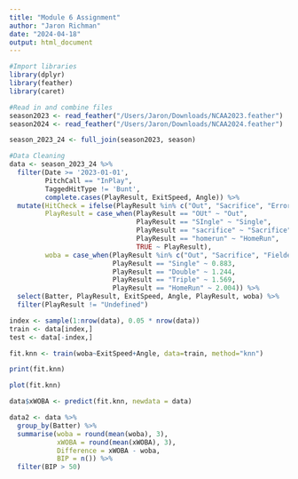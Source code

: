 ```yaml
---
title: "Module 6 Assignment"
author: "Jaron Richman"
date: "2024-04-18"
output: html_document
---
```


```r
#Import libraries
library(dplyr)
library(feather)
library(caret)
```

```r
#Read in and combine files
season2023 <- read_feather("/Users/Jaron/Downloads/NCAA2023.feather")
season2024 <- read_feather("/Users/Jaron/Downloads/NCAA2024.feather")

season_2023_24 <- full_join(season2023, season)
```

```r
#Data Cleaning
data <- season_2023_24 %>%
  filter(Date >= '2023-01-01',
         PitchCall == "InPlay",
         TaggedHitType != 'Bunt',
         complete.cases(PlayResult, ExitSpeed, Angle)) %>%
  mutate(HitCheck = ifelse(PlayResult %in% c("Out", "Sacrifice", "Error", "FieldersChoice"), 0, 1),
         PlayResult = case_when(PlayResult == "OUt" ~ "Out",
                                PlayResult == "SIngle" ~ "Single",
                                PlayResult == "sacrifice" ~ "Sacrifice",
                                PlayResult == "homerun" ~ "HomeRun",
                                TRUE ~ PlayResult),
         woba = case_when(PlayResult %in% c("Out", "Sacrifice", "FieldersChoice", "Error") ~ 0,
                          PlayResult == "Single" ~ 0.883,
                          PlayResult == "Double" ~ 1.244,
                          PlayResult == "Triple" ~ 1.569,
                          PlayResult == "HomeRun" ~ 2.004)) %>%
  select(Batter, PlayResult, ExitSpeed, Angle, PlayResult, woba) %>%
  filter(PlayResult != "Undefined")
```

```r
index <- sample(1:nrow(data), 0.05 * nrow(data))
train <- data[index,]
test <- data[-index,]
```

```r
fit.knn <- train(woba~ExitSpeed+Angle, data=train, method="knn")
```

```r
print(fit.knn)
```

```r
plot(fit.knn)
```



```r
data$xWOBA <- predict(fit.knn, newdata = data)
```

```r
data2 <- data %>%
  group_by(Batter) %>%
  summarise(woba = round(mean(woba), 3),
            xWOBA = round(mean(xWOBA), 3),
            Difference = xWOBA - woba,
            BIP = n()) %>%
  filter(BIP > 50)
```

